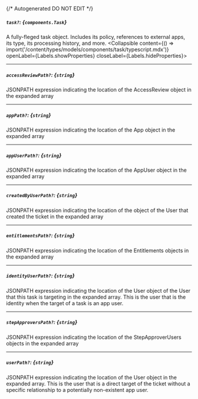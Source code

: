 {/* Autogenerated DO NOT EDIT  */}

##### `task?`: *{`components.Task`}*
A fully\-fleged task object. Includes its policy, references to external apps, its type, its processing history, and more.
<Collapsible content={() => import('/content/types/models/components/task/typescript.mdx')} openLabel={Labels.showProperties} closeLabel={Labels.hideProperties}>
</Collapsible>

---
##### `accessReviewPath?`: *{`string`}*
JSONPATH expression indicating the location of the AccessReview object in the expanded array

---
##### `appPath?`: *{`string`}*
JSONPATH expression indicating the location of the App object in the expanded array

---
##### `appUserPath?`: *{`string`}*
JSONPATH expression indicating the location of the AppUser object in the expanded array

---
##### `createdByUserPath?`: *{`string`}*
JSONPATH expression indicating the location of the object of the User that created the ticket in the expanded array

---
##### `entitlementsPath?`: *{`string`}*
JSONPATH expression indicating the location of the Entitlements objects in the expanded array

---
##### `identityUserPath?`: *{`string`}*
JSONPATH expression indicating the location of the User object of the User that this task is targeting in the expanded array. This is the user that is the identity when the target of a task is an app user.

---
##### `stepApproversPath?`: *{`string`}*
JSONPATH expression indicating the location of the StepApproverUsers objects in the expanded array

---
##### `userPath?`: *{`string`}*
JSONPATH expression indicating the location of the User object in the expanded array. This is the user that is a direct target of the ticket without a specific relationship to a potentially non\-existent app user.


